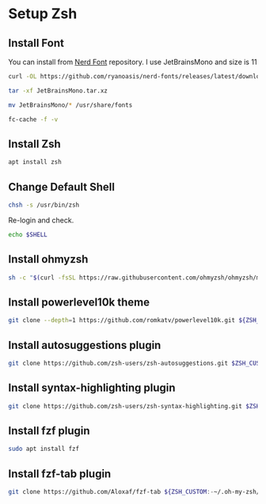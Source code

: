 # Setup Zsh

## Install Font

You can install from [Nerd Font](https://github.com/ryanoasis/nerd-fonts) repository.
I use JetBrainsMono and size is 11

``` sh
curl -OL https://github.com/ryanoasis/nerd-fonts/releases/latest/download/JetBrainsMono.tar.xz
```

``` sh
tar -xf JetBrainsMono.tar.xz
```

``` sh
mv JetBrainsMono/* /usr/share/fonts
```

``` sh
fc-cache -f -v
```

## Install Zsh

``` sh
apt install zsh
```

## Change Default Shell

``` sh
chsh -s /usr/bin/zsh
```

Re-login and check.

``` sh
echo $SHELL
```

## Install ohmyzsh

``` sh
sh -c "$(curl -fsSL https://raw.githubusercontent.com/ohmyzsh/ohmyzsh/master/tools/install.sh)"
```

## Install powerlevel10k theme

``` sh
git clone --depth=1 https://github.com/romkatv/powerlevel10k.git ${ZSH_CUSTOM:-$HOME/.oh-my-zsh/custom}/themes/powerlevel10k
```

## Install autosuggestions plugin

``` sh
git clone https://github.com/zsh-users/zsh-autosuggestions.git $ZSH_CUSTOM/plugins/zsh-autosuggestions
```

## Install syntax-highlighting plugin

``` sh
git clone https://github.com/zsh-users/zsh-syntax-highlighting.git $ZSH_CUSTOM/plugins/zsh-syntax-highlighting
```

## Install fzf plugin

``` sh
sudo apt install fzf
```

## Install fzf-tab plugin

``` sh
git clone https://github.com/Aloxaf/fzf-tab ${ZSH_CUSTOM:-~/.oh-my-zsh/custom}/plugins/fzf-tab
```

